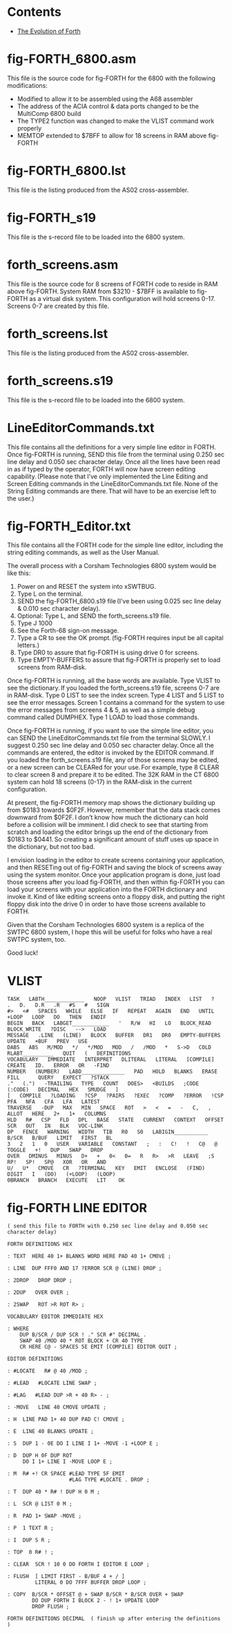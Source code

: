 = Contents =

* [https://www.forth.com/resources/forth-programming-language/ The Evolution of Forth]

= fig-FORTH_6800.asm =

This file is the source code for fig-FORTH for the 6800 with the following modifications:

* Modified to allow it to be assembled using the A68 assembler
* The address of the ACIA control & data ports changed to be the MultiComp 6800 build
* The TYPE2 function was changed to make the VLIST command work properly
* MEMTOP extended to $7BFF to allow for 18 screens in RAM above fig-FORTH

= fig-FORTH_6800.lst = 

This file is the listing produced from the AS02 cross-assembler.

= fig-FORTH_s19 = 

This file is the s-record file to be loaded into the 6800 system.

= forth_screens.asm =

This file is the source code for 8 screens of FORTH code to reside in RAM above fig-FORTH. System RAM from $3210 - $7BFF is available to fig-FORTH as a virtual disk system. This configuration will hold screens 0-17. Screens 0-7 are created by this file.

= forth_screens.lst = 

This file is the listing produced from the AS02 cross-assembler.

= forth_screens.s19 =

This file is the s-record file to be loaded into the 6800 system.

= LineEditorCommands.txt =

This file contains all the definitions for a very simple line editor in FORTH. Once fig-FORTH is running, SEND this file from the terminal using 0.250 sec line delay and 0.050 sec character delay. Once all the lines have been read in as if typed by the operator, FORTH will now have screen editing capability. (Please note that I’ve only implemented the Line Editing and Screen Editing commands in the LineEditorCommands.txt file. None of the String Editing commands are there. That will have to be an exercise left to the user.)

= fig-FORTH_Editor.txt =

This file contains all the FORTH code for the simple line editor, including the string editing commands, as well as the User Manual. 

The overall process with a Corsham Technologies 6800 system would be like this:
# Power on and RESET the system into xSWTBUG.
# Type L on the terminal.
# SEND the fig-FORTH_6800.s19 file (I’ve been using 0.025 sec line delay & 0.010 sec character delay).
# Optional: Type L, and SEND the forth_screens.s19 file.
# Type J 1000
# See the Forth-68 sign-on message.
# Type a CR to see the OK prompt. (fig-FORTH requires input be all capital letters.)
# Type DR0 to assure that fig-FORTH is using drive 0 for screens.
# Type EMPTY-BUFFERS to assure that fig-FORTH is properly set to load screens from RAM-disk.

Once fig-FORTH is running, all the base words are available. Type VLIST to see the dictionary. If you loaded the forth_screens.s19 file, screens 0-7 are in RAM-disk. Type 0 LIST to see the index screen. Type 4 LIST and 5 LIST to see the error messages. Screen 1 contains a command for the system to use the error messages from screens 4 & 5, as well as a simple debug command called DUMPHEX. Type 1 LOAD to load those commands.

Once fig-FORTH is running, if you want to use the simple line editor, you can SEND the LineEditorCommands.txt file from the terminal SLOWLY. I suggest 0.250 sec line delay and 0.050 sec character delay. Once all the commands are entered, the editor is invoked by the EDITOR command. If you loaded the forth_screens.s19 file, any of those screens may be edited, or a new screen can be CLEARed for your use. For example, type 8 CLEAR to clear screen 8 and prepare it to be edited. The 32K RAM in the CT 6800 system can hold 18 screens (0-17) in the RAM-disk in the current configuration.

At present, the fig-FORTH memory map shows the dictionary building up from $0183 towards $0F2F. However, remember that the data stack comes downward from $0F2F. I don’t know how much the dictionary can hold before a collision will be imminent. I did check to see that starting from scratch and loading the editor brings up the end of the dictionary from $0183 to $0441. So creating a significant amount of stuff uses up space in the dictionary, but not too bad.

I envision loading in the editor to create screens containing your application, and then RESETing out of fig-FORTH and saving the block of screens away using the system monitor. Once your application program is done, just load those screens after you load fig-FORTH, and then within fig-FORTH you can load your screens with your application into the FORTH dictionary and invoke it. Kind of like editing screens onto a floppy disk, and putting the right floppy disk into the drive 0 in order to have those screens available to FORTH.

Given that the Corsham Technologies 6800 system is a replica of the SWTPC 6800 system, I hope this will be useful for folks who have a real SWTPC system, too.

Good luck!

= VLIST =

<PRE>
TASK   LABTH_____________   NOOP   VLIST   TRIAD   INDEX   LIST   ?   .   D.   D.R   .R   #S   #   SIGN
#>   <#   SPACES   WHILE   ELSE   IF   REPEAT   AGAIN   END   UNTIL   +LOOP   LOOP   DO   THEN   ENDIF
BEGIN   BACK   LABGET____________   '   R/W   HI   LO   BLOCK_READ   BLOCK_WRITE   ?DISC   -->   LOAD
MESSAGE   .LINE   (LINE)   BLOCK   BUFFER   DR1   DR0   EMPTY-BUFFERS   UPDATE   +BUF   PREV   USE
DABS   ABS   M/MOD   */   */MOD   MOD   /   /MOD   *   S->D   COLD   RLABT__________   QUIT   (   DEFINITIONS  
VOCABULARY   IMMEDIATE   INTERPRET   DLITERAL   LITERAL   [COMPILE]   CREATE   ID.   ERROR   OR   -FIND
NUMBER   (NUMBER)   LABD______________   PAD   HOLD   BLANKS   ERASE   FILL      QUERY   EXPECT   ?STACK
."   (.")   -TRAILING   TYPE   COUNT   DOES>   <BUILDS   ;CODE   (:CODE)   DECIMAL   HEX   SMUDGE   ]
[   COMPILE   ?LOADING   ?CSP   ?PAIRS   ?EXEC   ?COMP   ?ERROR   !CSP   PFA   NFA   CFA   LFA   LATEST
TRAVERSE   -DUP   MAX   MIN   SPACE   ROT   >   <   =   -   C,   ,   ALLOT   HERE   2+   1+   COLUMNS
HLD   R#   CSP   FLD   DPL   BASE   STATE   CURRENT   CONTEXT   OFFSET   SCR   OUT   IN   BLK   VOC-LINK
DP   FENCE   WARNING   WIDTH   TIB   R0   S0   LABIGIN___________   B/SCR   B/BUF   LIMIT   FIRST   BL
3   2   1   0   USER   VARIABLE   CONSTANT   ;   :   C!   !   C@   @   TOGGLE   +!   DUP   SWAP   DROP
OVER   DMINUS   MINUS   D+   +   0<   0=   R   R>   >R   LEAVE   ;S   RP!   SP!   SP@   XOR   OR   AND
U/   U*   CMOVE   CR   ?TERMINAL   KEY   EMIT   ENCLOSE   (FIND)   DIGIT   I   (DO)   (+LOOP)   (LOOP)
0BRANCH   BRANCH   EXECUTE   LIT    OK
</PRE>

= fig-FORTH LINE EDITOR =

<PRE>
( send this file to FORTH with 0.250 sec line delay and 0.050 sec character delay)

FORTH DEFINITIONS HEX

: TEXT  HERE 40 1+ BLANKS WORD HERE PAD 40 1+ CMOVE ;

: LINE  DUP FFF0 AND 17 ?ERROR SCR @ (LINE) DROP ;

: 2DROP   DROP DROP ;

: 2DUP   OVER OVER ;

: 2SWAP   ROT >R ROT R> ;

VOCABULARY EDITOR IMMEDIATE HEX

: WHERE
    DUP B/SCR / DUP SCR ! ." SCR #" DECIMAL .
    SWAP 40 /MOD 40 * ROT BLOCK + CR 40 TYPE
    CR HERE C@ - SPACES 5E EMIT [COMPILE] EDITOR QUIT ;

EDITOR DEFINITIONS

: #LOCATE   R# @ 40 /MOD ;

: #LEAD   #LOCATE LINE SWAP ;

: #LAG   #LEAD DUP >R + 40 R> - ;

: -MOVE   LINE 40 CMOVE UPDATE ;

: H  LINE PAD 1+ 40 DUP PAD C! CMOVE ;

: E  LINE 40 BLANKS UPDATE ;

: S  DUP 1 - 0E DO I LINE I 1+ -MOVE -1 +LOOP E ;

: D  DUP H 0F DUP ROT
     DO I 1+ LINE I -MOVE LOOP E ;

: M  R# +! CR SPACE #LEAD TYPE 5F EMIT
                    #LAG TYPE #LOCATE . DROP ;

: T  DUP 40 * R# ! DUP H 0 M ;

: L  SCR @ LIST 0 M ;

: R  PAD 1+ SWAP -MOVE ;

: P  1 TEXT R ;

: I  DUP S R ;

: TOP  0 R# ! ;

: CLEAR  SCR ! 10 0 DO FORTH I EDITOR E LOOP ;

: FLUSH  [ LIMIT FIRST - B/BUF 4 + / ]
         LITERAL 0 DO 7FFF BUFFER DROP LOOP ;

: COPY  B/SCR * OFFSET @ + SWAP B/SCR * B/SCR OVER + SWAP
        DO DUP FORTH I BLOCK 2 - ! 1+ UPDATE LOOP
        DROP FLUSH ;

FORTH DEFINITIONS DECIMAL  ( finish up after entering the definitions )
</PRE>
